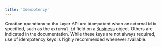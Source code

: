 ```yaml
---
title: 'Idempotency'
---
```


Creation operations to the Layer API are idempotent when an external id is specified, such as the `external_id` field on a [Business](/api-reference/business/business) object. Others are indicated in the documentation. While these keys are not always required, use of idempotency keys is highly recommended whenever available. 